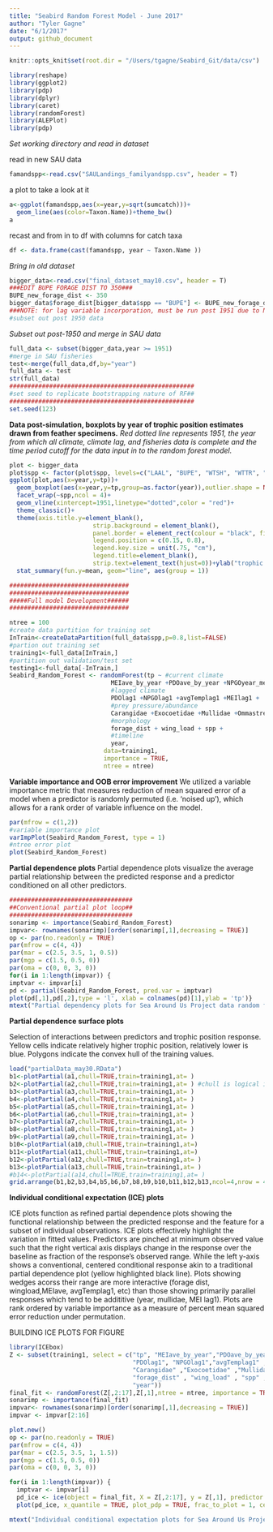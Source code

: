 ```yaml
---
title: "Seabird Random Forest Model - June 2017"
author: "Tyler Gagne"
date: "6/1/2017"
output: github_document
---
```


```r
knitr::opts_knit$set(root.dir = "/Users/tgagne/Seabird_Git/data/csv")
```

```r
library(reshape)
library(ggplot2)
library(pdp)
library(dplyr)
library(caret)
library(randomForest)
library(ALEPlot)
library(pdp)
```



_Set working directory and read in dataset_

read in new SAU data
```r
famandspp<-read.csv("SAULandings_familyandspp.csv", header = T)
```
a plot to take a look at it 
```r
a<-ggplot(famandspp,aes(x=year,y=sqrt(sumcatch)))+
  geom_line(aes(color=Taxon.Name))+theme_bw()
a
```
recast and from in to df with columns for catch taxa
```r
df <- data.frame(cast(famandspp, year ~ Taxon.Name ))
```

_Bring in old dataset_
```r
bigger_data<-read.csv("final_dataset_may10.csv", header = T)
###EDIT BUPE FORAGE DIST TO 350###
BUPE_new_forage_dist <- 350
bigger_data$forage_dist[bigger_data$spp == "BUPE"] <- BUPE_new_forage_dist
###NOTE: for lag variable incorporation, must be run post 1951 due to NPGO availability up to 1950
#subset out post 1950 data
```

_Subset out post-1950 and merge in SAU data_
```r
full_data <- subset(bigger_data,year >= 1951)
#merge in SAU fisheries
test<-merge(full_data,df,by="year")
full_data <- test
str(full_data)
###################################################
#set seed to replicate bootstrapping nature of RF##
###################################################
set.seed(123)
```

 __Data post-simulation, boxplots by year of trophic position estimates drawn from feather specimens.__
 _Red dotted line represents 1951, the year from which all climate, climate lag, and fisheries data is complete and the time period cutoff for the data input in to the random forest model._
 
```r
plot <- bigger_data
plot$spp <- factor(plot$spp, levels=c("LAAL", "BUPE", "WTSH", "WTTR", "BRBO","BRNO","WHTE","SOTE","TP"))
ggplot(plot,aes(x=year,y=tp))+
  geom_boxplot(aes(x=year,y=tp,group=as.factor(year)),outlier.shape = NA)+
  facet_wrap(~spp,ncol = 4)+
  geom_vline(xintercept=1951,linetype="dotted",color = "red")+
  theme_classic()+
  theme(axis.title.y=element_blank(),
                       strip.background = element_blank(),
                       panel.border = element_rect(colour = "black", fill=NA, size=.5),
                       legend.position = c(0.15, 0.8),
                       legend.key.size = unit(.75, "cm"),
                       legend.title=element_blank(),
                       strip.text=element_text(hjust=0))+ylab("trophic position")+
  stat_summary(fun.y=mean, geom="line", aes(group = 1)) 
```

```r
#################################
#################################
#####Full model Development######
#################################

ntree = 100
#create data partition for training set 
InTrain<-createDataPartition(full_data$spp,p=0.8,list=FALSE)
#partion out training set
training1<-full_data[InTrain,]
#partition out validation/test set
testing1<-full_data[-InTrain,]
Seabird_Random_Forest <- randomForest(tp ~ #current climate
                            MEIave_by_year +PDOave_by_year +NPGOyear_mean +avgTemp +
                            #lagged climate
                            PDOlag1 +NPGOlag1 +avgTemplag1 +MEIlag1 +
                            #prey pressure/abundance
                            Carangidae +Exocoetidae +Mullidae +Ommastrephidae +
                            #morphology
                            forage_dist + wing_load + spp + 
                            #timeline
                            year,
                          data=training1,
                          importance = TRUE,
                          ntree = ntree)

```

__Variable importance and OOB error improvement__
We utilized a variable importance metric that measures reduction of mean squared error of a model when a predictor is randomly permuted (i.e. ‘noised up’), which allows for a rank order of variable influence on the model.

```r
par(mfrow = c(1,2))
#variable importance plot
varImpPlot(Seabird_Random_Forest, type = 1)
#ntree error plot
plot(Seabird_Random_Forest)
```

__Partial dependence plots__
Partial dependence plots visualize the average partial relationship between the predicted response and a predictor conditioned on all other predictors. 

```r
##################################
##Conventional partial plot loop##
##################################
sonarimp <- importance(Seabird_Random_Forest)
impvar<- rownames(sonarimp)[order(sonarimp[,1],decreasing = TRUE)]
op <- par(no.readonly = TRUE)
par(mfrow = c(4, 4))
par(mar = c(2.5, 3.5, 1, 0.5))
par(mgp = c(1.5, 0.5, 0))
par(oma = c(0, 0, 3, 0))
for(i in 1:length(impvar)) {
imptvar <- impvar[i]
pd <- partial(Seabird_Random_Forest, pred.var = imptvar)
plot(pd[,1],pd[,2],type = 'l', xlab = colnames(pd)[1],ylab = 'tp')}
mtext("Partial dependency plots for Sea Around Us Project data random forest", outer = TRUE, side = 3, cex = 1.2, line =1)
```

__Partial dependence surface plots__

Selection of interactions between predictors and trophic position response. Yellow cells indicate relatively higher trophic position, relatively lower is blue. Polygons indicate the convex hull of the training values.

```r
load("partialData_may30.RData")
b1<-plotPartial(a1,chull=TRUE,train=training1,at= )
b2<-plotPartial(a2,chull=TRUE,train=training1,at= ) #chull is logical indicating whether to show convex hull of training values
b3<-plotPartial(a3,chull=TRUE,train=training1,at= )
b4<-plotPartial(a4,chull=TRUE,train=training1,at= )
b5<-plotPartial(a5,chull=TRUE,train=training1,at= )
b6<-plotPartial(a6,chull=TRUE,train=training1,at= )
b7<-plotPartial(a7,chull=TRUE,train=training1,at= )
b8<-plotPartial(a8,chull=TRUE,train=training1,at= )
b9<-plotPartial(a9,chull=TRUE,train=training1,at= )
b10<-plotPartial(a10,chull=TRUE,train=training1,at=)
b11<-plotPartial(a11,chull=TRUE,train=training1,at=)
b12<-plotPartial(a12,chull=TRUE,train=training1,at= )
b13<-plotPartial(a13,chull=TRUE,train=training1,at= )
#b14<-plotPartial(a14,chull=TRUE,train=training1,at= )
grid.arrange(b1,b2,b3,b4,b5,b6,b7,b8,b9,b10,b11,b12,b13,ncol=4,nrow = 4)
```

__Individual conditional expectation (ICE) plots__

ICE plots function as refined partial dependence plots showing the functional relationship between the predicted response and the feature for a subset of individual observations. ICE plots effectively highlight the variation in fitted values. Predictors are pinched at minimum observed value such that the right vertical axis displays change in the response over the baseline as fraction of the response’s observed range. While the left y-axis shows a conventional, centered conditional response akin to a traditional partial dependence plot (yellow highlighted black line). Plots showing wedges acorss their range are more interactive (forage dist, wingload,MEIave, avgTemplag1, etc) than those showing primarily parallel responses which tend to be addititive (year, mullidae, MEI lag1). Plots are rank ordered by variable importance as a measure of percent mean squared error reduction under permutation. 


BUILDING ICE PLOTS FOR FIGURE

```r
library(ICEbox)
Z <- subset(training1, select = c("tp", "MEIave_by_year","PDOave_by_year","NPGOyear_mean" ,"avgTemp" ,
                                  "PDOlag1", "NPGOlag1","avgTemplag1" ,"MEIlag1" ,
                                  "Carangidae" ,"Exocoetidae" ,"Mullidae" ,"Ommastrephidae" ,
                                  "forage_dist" , "wing_load" , "spp" , 
                                  "year"))
final_fit <- randomForest(Z[,2:17],Z[,1],ntree = ntree, importance = TRUE)
sonarimp <- importance(final_fit)
impvar<- rownames(sonarimp)[order(sonarimp[,1],decreasing = TRUE)]
impvar <- impvar[2:16]
```

```r
plot.new()
op <- par(no.readonly = TRUE)
par(mfrow = c(4, 4))
par(mar = c(2.5, 3.5, 1, 1.5))
par(mgp = c(1.5, 0.5, 0))
par(oma = c(0, 0, 3, 0))

for(i in 1:length(impvar)) {
  imptvar <- impvar[i]
  pd_ice <- ice(object = final_fit, X = Z[,2:17], y = Z[,1], predictor = imptvar, frac_to_build = .1,verbose = FALSE)
  plot(pd_ice, x_quantile = TRUE, plot_pdp = TRUE, frac_to_plot = 1, centered = TRUE,pts_preds_size = .5)}

mtext("Individual conditional expectation plots for Sea Around Us Project data random forest", outer = TRUE, side = 3, cex = 1.2, line =1)
```


